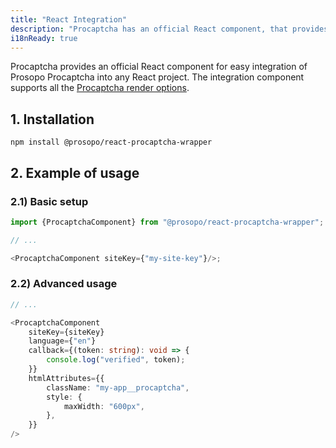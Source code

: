 ```yaml
---
title: "React Integration"
description: "Procaptcha has an official React component, that provides simple integration of Prosopo Procaptcha into any React project."
i18nReady: true
---
```


Procaptcha provides an official React component for easy integration of Prosopo Procaptcha into any React project.
The integration component supports all the [Procaptcha render options](/en/basics/client-side-rendering/#procaptcha-options).

## 1. Installation

`npm install @prosopo/react-procaptcha-wrapper`

## 2. Example of usage

### 2.1) Basic setup

```typescript jsx
import {ProcaptchaComponent} from "@prosopo/react-procaptcha-wrapper";

// ...

<ProcaptchaComponent siteKey={"my-site-key"}/>;
```

### 2.2) Advanced usage

```typescript jsx
// ...

<ProcaptchaComponent
    siteKey={siteKey}
    language={"en"}
    callback={(token: string): void => {
        console.log("verified", token);
    }}
    htmlAttributes={{
        className: "my-app__procaptcha",
        style: {
            maxWidth: "600px",
        },
    }}
/>
```
